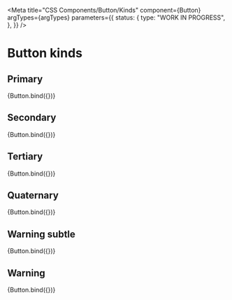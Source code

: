 
<Meta
  title="CSS Components/Button/Kinds"
  component={Button}
  argTypes={argTypes}
  parameters={{
    status: {
      type: "WORK IN PROGRESS",
    },
  }}
/>

# Button kinds

## Primary

<Canvas>
  <Story name="Primary" args={{ ...defaultArgs, kind: "primary" }}>
    {Button.bind({})}
  </Story>
</Canvas>

## Secondary

<Canvas>
  <Story
    name="Secondary"
    args={{
      ...defaultArgs,
      kind: "secondary",
    }}
  >
    {Button.bind({})}
  </Story>
</Canvas>

## Tertiary

<Canvas>
  <Story
    name="Tertiary"
    args={{
      ...defaultArgs,
      kind: "tertiary",
    }}
  >
    {Button.bind({})}
  </Story>
</Canvas>

## Quaternary

<Canvas>
  <Story
    name="Quaternary"
    args={{
      ...defaultArgs,
      kind: "quaternary",
    }}
  >
    {Button.bind({})}
  </Story>
</Canvas>

## Warning subtle

<Canvas>
  <Story
    name="Warning subtle"
    args={{
      ...defaultArgs,
      kind: "warning-subtle",
    }}
  >
    {Button.bind({})}
  </Story>
</Canvas>

## Warning

<Canvas>
  <Story
    name="Warning"
    args={{
      ...defaultArgs,
      kind: "warning",
    }}
  >
    {Button.bind({})}
  </Story>
</Canvas>
